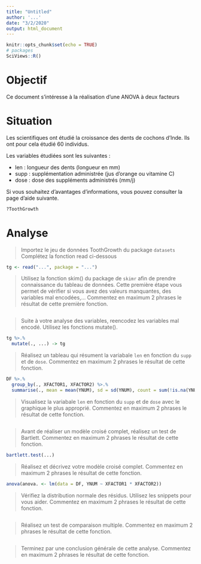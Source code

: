 ```yaml
---
title: "Untitled"
author: '...'
date: "3/2/2020"
output: html_document
---
```


```r
knitr::opts_chunk$set(echo = TRUE)
# packages
SciViews::R()
```

# Objectif

Ce document s'intéresse à la réalisation d'une ANOVA à deux facteurs

# Situation

Les scientifiques ont étudié la croissance des dents de cochons d'Inde. Ils ont pour cela étudié 60 individus.

Les variables étudiées sont les suivantes :

- len : longueur des dents (longueur en mm)
- supp : supplémentation administrée (jus d'orange ou vitamine C)
- dose : dose des suppléments administrés (mm/j)

Si vous souhaitez d'avantages d'informations, vous pouvez consulter la page d'aide suivante.

```r
?ToothGrowth
```

# Analyse

> Importez le jeu de données ToothGrowth du package `datasets` Complétez la fonction read ci-dessous

```r
tg <- read("...", package = "...")
```

> Utilisez la fonction skim() du package de `skimr` afin de prendre connaissance du tableau de données. Cette première étape vous permet de vérifier si vous avez des valeurs manquantes, des variables mal encodées,... Commentez en maximum 2 phrases le résultat de cette première fonction.

```r

```

> Suite à votre analyse des variables, reencodez les variables mal encodé. Utilisez les fonctions mutate().

```r
tg %>.%
  mutate(., ...) -> tg
```

> Réalisez un tableau qui résument la variabale `len` en fonction du `supp` et de `dose`. Commentez en maximum 2 phrases le résultat de cette fonction.

```r
DF %>.%
  group_by(., XFACTOR1, XFACTOR2) %>.%
  summarise(., mean = mean(YNUM), sd = sd(YNUM), count = sum(!is.na(YNUM)))
```

> Visualisez la variabale `len` en fonction du `supp` et de `dose` avec le graphique le plus approprié. Commentez en maximum 2 phrases le résultat de cette fonction.

```r

```

> Avant de réaliser un modèle croisé complet, réalisez un test de Bartlett. Commentez en maximum 2 phrases le résultat de cette fonction.

```r
bartlett.test(...)
```

> Réalisez et décrivez votre modèle croisé complet. Commentez en maximum 2 phrases le résultat de cette fonction.

```r
anova(anova. <- lm(data = DF, YNUM ~ XFACTOR1 * XFACTOR2))
```

> Vérifiez la distribution normale des résidus. Utilisez les snippets pour vous aider. Commentez en maximum 2 phrases le résultat de cette fonction.

```r

```

> Réalisez un test de comparaison multiple. Commentez en maximum 2 phrases le résultat de cette fonction.

```r

```


> Terminez par une conclusion générale de cette analyse. Commentez en maximum 2 phrases le résultat de cette fonction.






